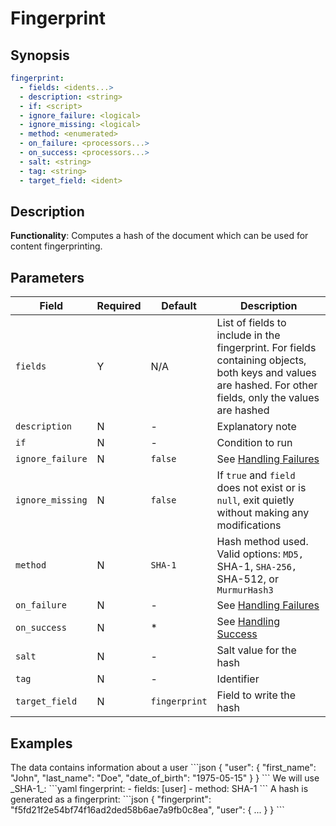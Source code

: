 # Fingerprint

## Synopsis

```yaml {2}
fingerprint:
  - fields: <idents...>
  - description: <string>
  - if: <script>
  - ignore_failure: <logical>
  - ignore_missing: <logical>
  - method: <enumerated>
  - on_failure: <processors...>
  - on_success: <processors...>
  - salt: <string>
  - tag: <string>
  - target_field: <ident>
```

## Description

**Functionality**: Computes a hash of the document which can be used for content fingerprinting.

## Parameters

|Field|Required|Default|Description|
|---|---|---|---|
|`fields`|Y|N/A|List of fields to include in the fingerprint. For fields containing objects, both keys and values are hashed. For other fields, only the values are hashed|
|`description`|N|-|Explanatory note|
|`if`|N|-|Condition to run|
|`ignore_failure`|N|`false`|See [Handling Failures](../handling-failures.mdx)|
|`ignore_missing`|N|`false`|If `true` and `field` does not exist or is `null`, exit quietly without making any modifications|
|`method`|N|`SHA-1`|Hash method used. Valid options: `MD5, `SHA-1, `SHA-256, `SHA-512, or `MurmurHash3`|
|`on_failure`|N|-|See [Handling Failures](../handling-failures.mdx)|
|`on_success`|N|*|See [Handling Success](../handling-success.mdx)|
|`salt`|N|-|Salt value for the hash|
|`tag`|N|-|Identifier|
|`target_field`|N|`fingerprint`|Field to write the hash|

## Examples

<ExampleGrid>
  <CommentCol>
    The data contains information about a user
  </CommentCol>
  <CodeCol>
    ```json
    {
      "user": {
        "first_name": "John",
        "last_name": "Doe",
        "date_of_birth": "1975-05-15"
      }
    }
    ```
  </CodeCol>

  <CommentCol>
    We will use _SHA-1_:
  </CommentCol>
  <CodeCol>
    ```yaml
    fingerprint:
      - fields: [user]
      - method: SHA-1
    ```
  </CodeCol>

  <CommentCol>
    A hash is generated as a fingerprint:
  </CommentCol>
  <CodeCol>
    ```json
    {
      "fingerprint": "f5fd21f2e54bf74f16ad2ded58b6ae7a9fb0c8ea",
      "user": {
        ...
      }
    }
    ```
  </CodeCol>
</ExampleGrid>
